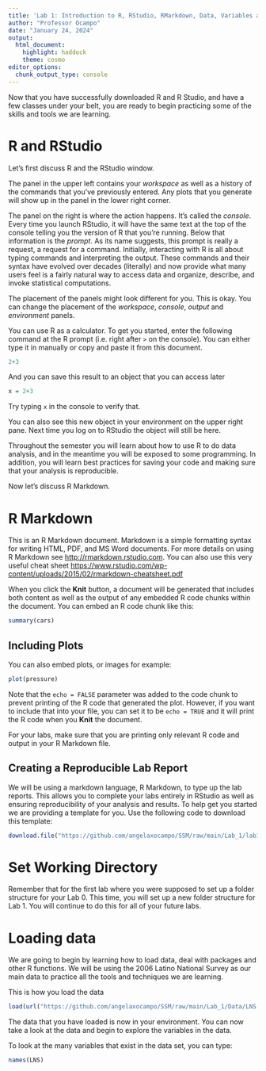 ```yaml
---
title: 'Lab 1: Introduction to R, RStudio, RMarkdown, Data, Variables and Data Viz'
author: "Professor Ocampo"
date: "January 24, 2024"
output: 
  html_document:
    highlight: haddock
    theme: cosmo
editor_options: 
  chunk_output_type: console
---
```


Now that you have successfully downloaded R and R Studio, and have a few classes under your belt, you are ready to begin practicing some of the skills and tools we are learning. 

# R and RStudio

Let's first discuss R and the RStudio window. 


The panel in the upper left contains your *workspace* as well as a history of the commands that you've previously entered.  Any plots that you generate will show up in the panel in the lower right corner.

The panel on the right is where the action happens.  It's called the *console*. Every time you launch RStudio, it will have the same text at the top of the  console telling you the version of R that you're running.  Below that  information is the *prompt*.  As its name suggests, this prompt is really a  request, a request for a command.  Initially, interacting with R is all about 
typing commands and interpreting the output. These commands and their syntax  have evolved over decades (literally) and now provide what many users feel is a  fairly natural way to access data and organize, describe, and invoke statistical computations.

The placement of the panels might look different for you. This is okay. You can change the placement of the *workspace*, *console*, *output* and *environment* panels. 

You can use R as a calculator. To get you started, enter the following command at the R prompt (i.e. right after `>` on the console).  You can either type it in manually or copy and paste it from this document.

```r
2+3
```

And you can save this result to an object that you can access later

```r
x = 2+3
```

Try typing `x` in the console to verify that. 

You can also see this new object in your environment on the upper right pane.  Next time you log on to RStudio the object will still be here.

Throughout the semester you will learn about how to use R to do data analysis,  and in the meantime you will be exposed to some programming. In addition, you 
will learn best practices for saving your code and making sure that your  analysis is reproducible.


Now let's discuss R Markdown.

# R Markdown

This is an R Markdown document. Markdown is a simple formatting syntax for writing HTML, PDF, and MS Word documents. For more details on using R Markdown see <http://rmarkdown.rstudio.com>. You can also use this very useful cheat sheet <https://www.rstudio.com/wp-content/uploads/2015/02/rmarkdown-cheatsheet.pdf>

When you click the **Knit** button, a document will be generated that includes both content as well as the output of any embedded R code chunks within the document. You can embed an R code chunk like this:

```r
summary(cars)

```

## Including Plots

You can also embed plots, or images for example:

```r
plot(pressure)
```

Note that the `echo = FALSE` parameter was added to the code chunk to prevent printing of the R code that generated the plot. However, if you want to include that into your file, you can set it to be `echo = TRUE` and it will print the R code when you **Knit** the document.

For your labs, make sure that you are printing only relevant R code and output in your R Markdown file.

## Creating a Reproducible Lab Report

We will be using a markdown language, R Markdown, to type up the lab reports. This allows you to complete your labs entirely in RStudio as well as ensuring reproducibility of your analysis and results. To help get you started we are providing a template for you. Use the following code to download this template:

```r
download.file("https://github.com/angelaxocampo/SSM/raw/main/Lab_1/lab1.Rmd", destfile = "lab1.Rmd")
```

# Set Working Directory

Remember that for the first lab where you were supposed to set up a folder structure for your Lab 0. This time, you will set up a new folder structure for Lab 1. You will continue to do this for all of your future labs. 

# Loading data

We are going to begin by learning how to load data, deal with packages and other R functions. We will be using the 2006 Latino National Survey as our main data to practice all the tools and techniques we are learning.

This is how you load the data

```r
load(url("https://github.com/angelaxocampo/SSM/raw/main/Lab_1/Data/LNS.rda"))

```

The data that you have loaded is now in your environment. You can now take a look at the data and begin to explore the variables in the data.

To look at the many variables that exist in the data set, you can type:

```r
names(LNS)
```